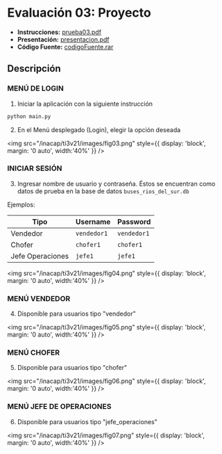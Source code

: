 # Evaluación 03: Proyecto

- **Instrucciones:** [prueba03.pdf](/inacap/ti3v21/docs/prueba03.pdf)
- **Presentación:** [presentacion.pdf](/inacap/ti3v21/docs/presentacion.pdf)
- **Código Fuente:** [codigoFuente.rar](/inacap/ti3v21/data/CodigoFuente.rar)

## Descripción

### MENÚ DE LOGIN

1. Iniciar la aplicación con la siguiente instrucción

```sh
python main.py
```

2. En el Menú desplegado (Login), elegir la opción deseada

<img 
    src="/inacap/ti3v21/images/fig03.png"
    style={{ display: 'block', margin: '0 auto', width:'40%' }} 
/>

### INICIAR SESIÓN

3. Ingresar nombre de usuario y contraseña. Éstos se encuentran como datos de prueba en la base de datos `buses_rios_del_sur.db`

Ejemplos:

|Tipo|Username|Password|
|---|---|---|
|Vendedor|`vendedor1`|`vendedor1`|
|Chofer|`chofer1`|`chofer1`|
|Jefe Operaciones|`jefe1`|`jefe1`|

<img 
    src="/inacap/ti3v21/images/fig04.png"
    style={{ display: 'block', margin: '0 auto', width:'40%' }} 
/>

### MENÚ VENDEDOR

4. Disponible para usuarios tipo "vendedor"

<img 
    src="/inacap/ti3v21/images/fig05.png"
    style={{ display: 'block', margin: '0 auto', width:'40%' }} 
/>

### MENÚ CHOFER

5. Disponible para usuarios tipo "chofer"

<img 
    src="/inacap/ti3v21/images/fig06.png"
    style={{ display: 'block', margin: '0 auto', width:'40%' }} 
/>

### MENÚ JEFE DE OPERACIONES

6. Disponible para usuarios tipo "jefe_operaciones"

<img 
    src="/inacap/ti3v21/images/fig07.png"
    style={{ display: 'block', margin: '0 auto', width:'40%' }} 
/>